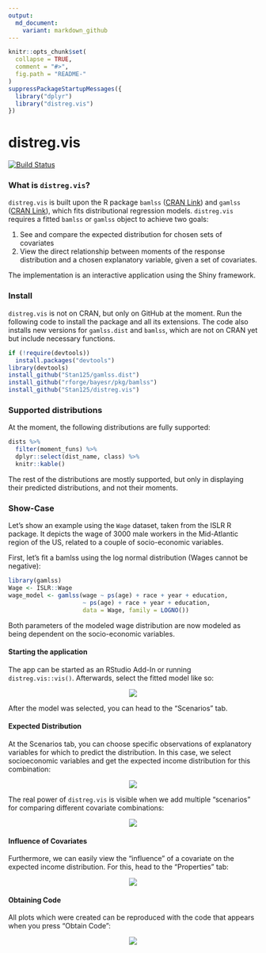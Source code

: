 ```yaml
---
output:
  md_document:
    variant: markdown_github
---
```


<!-- README.md is generated from README.Rmd. Please edit that file -->

```r
knitr::opts_chunk$set(
  collapse = TRUE,
  comment = "#>",
  fig.path = "README-"
)
suppressPackageStartupMessages({
  library("dplyr")
  library("distreg.vis")
})
```

distreg.vis
==============
[![Build Status](https://api.travis-ci.org/Stan125/distreg.vis.svg?branch=master)](https://travis-ci.org/Stan125/distreg.vis)

### What is `distreg.vis`?

`distreg.vis` is built upon the R package `bamlss` ([CRAN Link](https://cran.r-project.org/web/packages/bamlss/index.html)) and `gamlss` ([CRAN Link](https://cran.r-project.org/web/packages/gamlss/index.html)), which fits distributional regression models. `distreg.vis` requires a fitted `bamlss` or `gamlss` object to achieve two goals:

1. See and compare the expected distribution for chosen sets of covariates
2. View the direct relationship between moments of the response distribution and a chosen explanatory variable, given a set of covariates.

The implementation is an interactive application using the Shiny framework.

### Install
`distreg.vis` is not on CRAN, but only on GitHub at the moment. Run the following code to install the package and all its extensions. The code also installs new versions for `gamlss.dist` and `bamlss`, which are not on CRAN yet but include necessary functions.
```r
if (!require(devtools))
  install.packages("devtools")
library(devtools)
install_github("Stan125/gamlss.dist")
install_github("rforge/bayesr/pkg/bamlss")
install_github("Stan125/distreg.vis")
```

### Supported distributions
At the moment, the following distributions are fully supported:
```r
dists %>%
  filter(moment_funs) %>%
  dplyr::select(dist_name, class) %>%
  knitr::kable()
```
The rest of the distributions are mostly supported, but only in displaying their predicted distributions, and not their moments.

### Show-Case
Let's show an example using the `Wage` dataset, taken from the ISLR R package. It depicts the wage of 3000 male workers in the Mid-Atlantic region of the US, related to a couple of socio-economic variables.

First, let's fit a bamlss using the log normal distribution (Wages cannot be negative):
```r
library(gamlss)
Wage <- ISLR::Wage
wage_model <- gamlss(wage ~ ps(age) + race + year + education,
                     ~ ps(age) + race + year + education,
                     data = Wage, family = LOGNO())
```
Both parameters of the modeled wage distribution are now modeled as being dependent on the socio-economic variables.

#### Starting the application
The app can be started as an RStudio Add-In or running `distreg.vis::vis()`. Afterwards, select the fitted model like so:
<p align="center">
<img src="images/01_start.gif"/>
</p>
After the model was selected, you can head to the "Scenarios" tab.

#### Expected Distribution
At the Scenarios tab, you can choose specific observations of explanatory variables for which to predict the distribution. In this case, we select socioeconomic variables and get the expected income distribution for this combination:

<p align="center">
<img src="images/02_expected_dist.gif"/>
</p>

The real power of `distreg.vis` is visible when we add multiple "scenarios" for comparing different covariate combinations:

<p align="center">
<img src="images/03_more_scenarios.gif"/>
</p>

#### Influence of Covariates
Furthermore, we can easily view the "influence" of a covariate on the expected income distribution. For this, head to the "Properties" tab:

<p align="center">
<img src="images/04_influence_plot.gif"/>
</p>

#### Obtaining Code
All plots which were created can be reproduced with the code that appears when you press "Obtain Code":
<p align="center">
<img src="images/05_obtain_code.gif"/>
</p>


